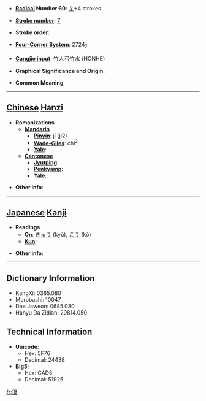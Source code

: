 * '''[[Wiktionary:Chinese radical index| Radical]] Number 60''': [[Wiktionary:Chinese radical index 彳|彳]]+4 strokes

* '''[[Wiktionary:Chinese total strokes index|Stroke number]]''': [[Wiktionary:Chinese total strokes index 7|7]]

* '''Stroke order''': 

* '''[[Wiktionary:Chinese four corner index|Four-Corner System]]''': 2724<sub>7</sub>

* '''[[Wiktionary:Chinese Cangjie index|Cangjie input]]''': 竹人弓竹水 (HONHE)

* '''Graphical Significance and Origin''': 

* '''Common Meaning'''

----

== [[Chinese]] [[Hanzi]] ==

* '''Romanizations'''
** '''[[Mandarin]]'''
*** '''[[Pinyin]]''': jí (ji2)
*** '''[[Wade-Giles]]''': chi<sup>2</sup>
*** '''[[Yale]]''': 
** '''[[Cantonese]]'''
*** '''[[Jyutping]]''':
*** '''[[Penkyamp]]''': 
*** '''[[Yale]]''': 

* '''Other info''': 

----

== [[Japanese]] [[Kanji]] ==

* '''Readings'''
** '''[[On]]''': [[きゅう]] (kyū), [[こう]] (kō)
** '''[[Kun]]''': 

* '''Other info''':  

----

== Dictionary Information ==

* KangXi: 0365.080
* Morobashi: 10047
* Dae Jaweon: 0685.030
* Hanyu Da Zidian: 20814.050

== Technical Information ==

* '''Unicode''':
** Hex: 5F76
** Decimal: 24438
* '''Big5''':
** Hex: CAD5
** Decimal: 51925

[[fr:彶]]